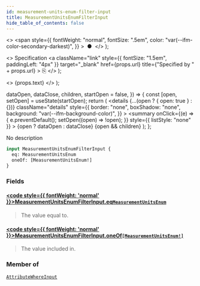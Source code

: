 ```yaml
---
id: measurement-units-enum-filter-input
title: MeasurementUnitsEnumFilterInput
hide_table_of_contents: false
---
```


  <>
    <span
      style={{
        fontWeight: "normal",
        fontSize: ".5em",
        color: "var(--ifm-color-secondary-darkest)",
      }}
    >
      &nbsp;●&nbsp;
    </span>
  </>
);

  <>
    Specification
    <a
      className="link"
      style={{ fontSize: "1.5em", paddingLeft: "4px" }}
      target="\_blank"
      href={props.url}
      title={"Specified by " + props.url}
    >
      ⎘
    </a>
  </>
);

  <>
    <span className={props.class}>{props.text}</span>
  </>
);


  dataOpen,
  dataClose,
  children,
  startOpen = false,
}) => {
  const [open, setOpen] = useState(startOpen);
  return (
    <details
      {...(open ? { open: true } : {})}
      className="details"
      style={{
        border: "none",
        boxShadow: "none",
        background: "var(--ifm-background-color)",
      }}
    >
      <summary
        onClick={(e) => {
          e.preventDefault();
          setOpen((open) => !open);
        }}
        style={{ listStyle: "none" }}
      >
        {open ? dataOpen : dataClose}
      </summary>
      {open && children}
    </details>
  );
};

No description

```graphql
input MeasurementUnitsEnumFilterInput {
  eq: MeasurementUnitsEnum
  oneOf: [MeasurementUnitsEnum!]
}
```

### Fields

#### [<code style={{ fontWeight: 'normal' }}>MeasurementUnitsEnumFilterInput.<b>eq</b></code>](#)<Bullet />[`MeasurementUnitsEnum`](../../../api-storefront/miscellaneous/enums/measurement-units-enum) <Badge class="badge badge--secondary" text="enum"/>

> The value equal to.

#### [<code style={{ fontWeight: 'normal' }}>MeasurementUnitsEnumFilterInput.<b>oneOf</b></code>](#)<Bullet />[`[MeasurementUnitsEnum!]`](../../../api-storefront/miscellaneous/enums/measurement-units-enum) <Badge class="badge badge--secondary" text="list"/> <Badge class="badge badge--secondary" text="enum"/>

> The value included in.

### Member of

[`AttributeWhereInput`](../../../api-storefront/attributes/inputs/attribute-where-input) <Badge class="badge badge--secondary" text="input"/>
